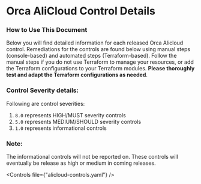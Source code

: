 # Orca AliCloud Control Details

### How to Use This Document

Below you will find detailed information for each released Orca Alicloud control. Remediations for the controls are found below using manual steps (console-based) and automated steps (Terraform-based). Follow the manual steps if you do not use Terraform to manage your resources, or add the Terraform configurations to your Terraform modules. **Please thoroughly test and adapt the Terraform configurations as needed**.

### Control Severity details:

Following are control severities:

1. `8.0` represents HIGH/MUST severity controls
2. `5.0` represents MEDIUM/SHOULD severity controls
3. `1.0` represents informational controls

### Note:

The informational controls will not be reported on. These controls will eventually be release as high or medium in coming releases.


<Controls file={"alicloud-controls.yaml"} />
